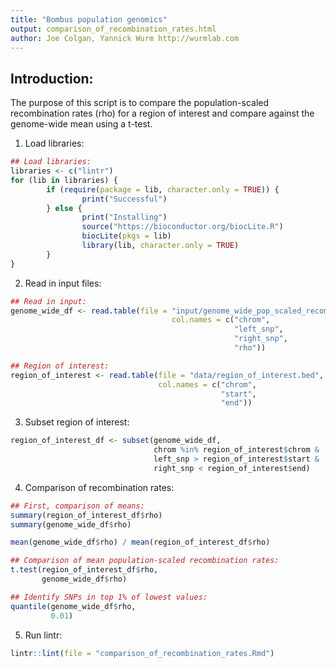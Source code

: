 ```yaml
---
title: "Bombus population genomics"
output: comparison_of_recombination_rates.html
author: Joe Colgan, Yannick Wurm http://wurmlab.com
---
```


## Introduction:
The purpose of this script is to compare the population-scaled recombination rates (rho) for a region of interest and compare against the genome-wide mean using a t-test.

1. Load libraries:  

```r
## Load libraries:
libraries <- c("lintr")
for (lib in libraries) {
        if (require(package = lib, character.only = TRUE)) {
                print("Successful")
        } else {
                print("Installing")
                source("https://bioconductor.org/biocLite.R")
                biocLite(pkgs = lib)
                library(lib, character.only = TRUE)
        }
}
```

2. Read in input files:  

```r
## Read in input:
genome_wide_df <- read.table(file = "input/genome_wide_pop_scaled_recombination_rates.txt",
                                    col.names = c("chrom",
                                                  "left_snp",
                                                  "right_snp",
                                                  "rho"))

## Region of interest:
region_of_interest <- read.table(file = "data/region_of_interest.bed",
                                 col.names = c("chrom",
                                               "start",
                                               "end"))
```

3. Subset region of interest:  

```r
region_of_interest_df <- subset(genome_wide_df,
                                chrom %in% region_of_interest$chrom &
                                left_snp > region_of_interest$start &
                                right_snp < region_of_interest$end)
```

4. Comparison of recombination rates:  

```r
## First, comparison of means:
summary(region_of_interest_df$rho)
summary(genome_wide_df$rho)

mean(genome_wide_df$rho) / mean(region_of_interest_df$rho)

## Comparison of mean population-scaled recombination rates:
t.test(region_of_interest_df$rho,
       genome_wide_df$rho)

## Identify SNPs in top 1% of lowest values:
quantile(genome_wide_df$rho,
         0.01)
```

5. Run lintr:

```r
lintr::lint(file = "comparison_of_recombination_rates.Rmd")
```
